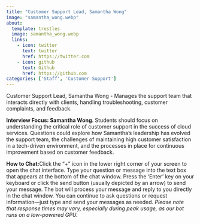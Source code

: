 ```yaml
---
title: "Customer Support Lead, Samantha Wong"
image: "samantha_wong.webp"
about:
  template: trestles
  image: samantha_wong.webp
  links:
    - icon: twitter
      text: twitter
      href: https://twitter.com
    - icon: github
      text: Github
      href: https://github.com
categories: ['Staff', 'Customer Support']
---
```

<script type="text/javascript" src="../../../scripts/available.js"></script>

Customer Support Lead, Samantha Wong - Manages the support team that interacts directly with clients, handling troubleshooting, customer complaints, and feedback.

**Interview Focus: Samantha Wong**. Students should focus on understanding the critical role of customer support in the success of cloud services. Questions could explore how Samantha’s leadership has evolved the support team, the challenges of maintaining high customer satisfaction in a tech-driven environment, and the processes in place for continuous improvement based on customer feedback.


**How to Chat:**Click the "+" icon in the lower right corner of your screen to open the chat interface. Type your question or message into the text box that appears at the bottom of the chat window. Press the 'Enter' key on your keyboard or click the send button (usually depicted by an arrow) to send your message. The bot will process your message and reply to you directly in the chat window. You can continue to ask questions or request information—just type and send your messages as needed. *Please note that response times may vary, especially during peak usage, as our bot runs on a low-powered GPU.*

<!--
Paste this script at the bottom of your HTML before the </body> tag.
See more style and config options on our docs
https://github.com/Mintplex-Labs/anything-llm/tree/master/embed/README.md
-->
<script
  data-embed-id="07033f30-341d-460c-9d84-6d551e9cd75d"
  data-base-api-url="https://chat.serveur.au/api/embed"
  src="https://chat.serveur.au/embed/anythingllm-chat-widget.min.js">
</script>
<!-- AnythingLLM (https://useanything.com) -->
